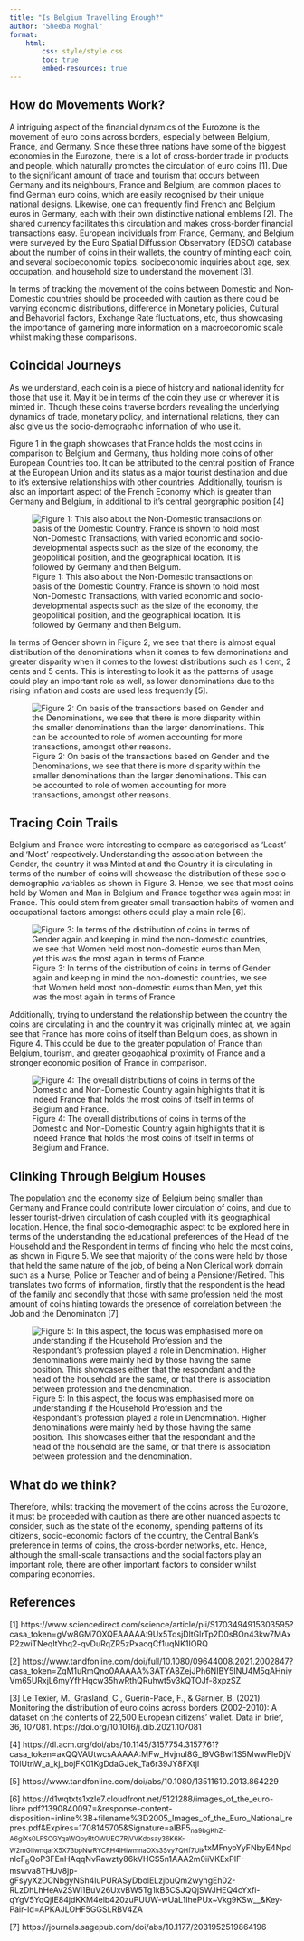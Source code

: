 ```yaml
---
title: "Is Belgium Travelling Enough?"
author: "Sheeba Moghal"
format:
    html:
        css: style/style.css
        toc: true
        embed-resources: true
---
```


## How do Movements Work?

A intriguing aspect of the financial dynamics of the Eurozone is the movement of euro coins across borders, especially between Belgium, France, and Germany. Since these three nations have some of the biggest economies in the Eurozone, there is a lot of cross-border trade in products and people, which naturally promotes the circulation of euro coins [1]. Due to the significant amount of trade and tourism that occurs between Germany and its neighbours, France and Belgium, are common places to find German euro coins, which are easily recognised by their unique national designs. Likewise, one can frequently find French and Belgium euros in Germany, each with their own distinctive national emblems [2]. The shared currency facilitates this circulation and makes cross-border financial transactions easy. European individuals from France, Germany, and Belgium were surveyed by the Euro Spatial Diffussion Observatory (EDSO) database about the number of coins in their wallets, the country of minting each coin, and several socioeconomic topics. socioeconomic inquiries about age, sex, occupation, and household size to understand the movement [3]. 

In terms of tracking the movement of the coins between Domestic and Non-Domestic countries should be proceeded with caution as there could be varying economic distributions, difference in Monetary policies, Cultural and Behavorial factors, Exchange Rate fluctuations, etc, thus showcasing the importance of garnering more information on a macroeconomic scale whilst making these comparisons. 

## Coincidal Journeys 

As we understand, each coin is a piece of history and national identity for those that use it. May it be in terms of the coin they use or wherever it is minted in. Though these coins traverse borders revealing the underlying dynamics of trade, monetary policy, and international relations, they can also give us the socio-demographic information of who use it. 

Figure 1 in the graph showcases that France holds the most coins in comparison to Belgium and Germany, thus holding more coins of other European Countries too. It can be attributed to the central position of France at the European Union and its status as a major tourist destination and due to it's extensive relationships with other countries. Additionally, tourism is also an important aspect of the French Economy which is greater than Germany and Belgium, in additional to it's central georgraphic position [4]


![Figure 1: This also about the Non-Domestic transactions on basis of the Domestic Country. France is shown to hold most Non-Domestic Transactions, with varied economic and socio-developmental aspects such as the size of the economy, the geopolitical position, and the geographical location. It is followed by Germany and then Belgium.](code/imgs/1.png)

In terms of Gender shown in Figure 2, we see that there is almost equal distribution of the denominations when it comes to few demoninations and greater disparity when it comes to the lowest distributions such as 1 cent, 2 cents and 5 cents. This is interesting to look it as the patterns of usage could play an important role as well, as lower denominations due to the rising inflation and costs are used less frequently [5].

![Figure 2: On basis of the transactions based on Gender and the Denominations, we see that there is more disparity within the smaller denominations than the larger denominations. This can be accounted to role of women accounting for more transactions, amongst other reasons.](code/imgs/2.png)

## Tracing Coin Trails

Belgium and France were interesting to compare as categorised as 'Least' and 'Most' respectively. Understanding the association between the Gender, the country it was Minted at and the Country it is circulating in terms of the number of coins will showcase the distribution of these socio-demographic variables as shown in Figure 3. Hence, we see that most coins held by Woman and Man in Belgium and France together was again most in France. This could stem from greater small transaction habits of women and occupational factors amongst others could play a main role [6].

![Figure 3: In terms of the distribution of coins in terms of Gender again and keeping in mind the non-domestic countries, we see that Women held most non-domestic euros than Men, yet this was the most again in terms of France.](code/imgs/3.png)

Additionally, trying to understand the relationship between the country the coins are circulating in and the country it was originally minted at, we again see that France has more coins of itself than Belgium does, as shown in Figure 4. This could be due to the greater population of France than Belgium, tourism, and greater geogaphical proximity of France and a stronger economic position of France in comparison.

![Figure 4: The overall distributions of coins in terms of the Domestic and Non-Domestic Country again highlights that it is indeed France that holds the most coins of itself in terms of Belgium and France.](code/imgs/4.png)

## Clinking Through Belgium Houses

The population and the economy size of Belgium being smaller than Germany and France could contribute lower circulation of coins, and due to lesser tourist-driven circulation of cash coupled with it's geographical location. Hence, the final socio-demographic aspect to be explored here in terms of the understanding the educational preferences of the Head of the Household and the Respondent in terms of finding who held the most coins, as shown in Figure 5. We see that majority of the coins were held by those that held the same nature of the job, of being a Non Clerical work domain such as a Nurse, Police or Teacher and of being a Pensioner/Retired. This translates two forms of information, firstly that the respondent is the head of the family and secondly that those with same profession held the most amount of coins hinting towards the presence of correlation between the Job and the Denominaton [7]

![Figure 5: In this aspect, the focus was emphasised more on understanding if the Household Profession and the Respondant's profession played a role in Denomination. Higher denominations were mainly held by those having the same position. This showcases either that the respondant and the head of the household are the same, or that there is association between profession and the denomination.](code/imgs/5.png)

## What do we think?

Therefore, whilst tracking the movement of the coins across the Eurozone, it must be proceeded with caution as there are other nuanced aspects to consider, such as the state of the economy, spending patterns of its citizens, socio-economic factors of the country, the Central Bank's preference in terms of coins, the cross-border networks, etc. Hence, although the small-scale transactions and the social factors play an important role, there are other important factors to consider whilst comparing economies.

## References

[1] https://www.sciencedirect.com/science/article/pii/S1703494915303595?casa_token=gVw8GM7OXQEAAAAA:9Ux5TqsjDltGlrTp2D0sBOn43kw7MAxP2zwiTNeqItYhq2-qvDuRqZR5zPxacqCf1uqNK1IORQ


[2] https://www.tandfonline.com/doi/full/10.1080/09644008.2021.2002847?casa_token=ZqM1uRmQno0AAAAA%3ATYA8ZejJPh6NIBY5INU4M5qAHniyVm65URxjL6myYfhHqcw35hwRthQRuhwt5v3kQTOJf-8xpzSZ

[3] Le Texier, M., Grasland, C., Guérin-Pace, F., & Garnier, B. (2021). Monitoring the distribution of euro coins across borders (2002-2010): A dataset on the contents of 22,500 European citizens’ wallet. Data in brief, 36, 107081. https://doi.org/10.1016/j.dib.2021.107081

[4] https://dl.acm.org/doi/abs/10.1145/3157754.3157761?casa_token=axQQVAUtwcsAAAAA:MFw_HvjnuI8G_I9VGBwI1S5MwwFleDjVT0lUtnW_a_kj_bojFK01KgDdaGJek_Ta6r39JY8FXtjI

[5] https://www.tandfonline.com/doi/abs/10.1080/13511610.2013.864229

[6] https://d1wqtxts1xzle7.cloudfront.net/5121288/images_of_the_euro-libre.pdf?1390840097=&response-content-disposition=inline%3B+filename%3D2005_Images_of_the_Euro_National_repres.pdf&Expires=1708145705&Signature=aIBF5~na9bgKhZ--A6giXs0LFSCGYqaWQpyRtOWUEQ7RjVVKdosay36K6K-W2mGIIwnqarX5X73bpNwRYCRH4lHiwmnaOXs3Svy7QHf7Uik~txMFnyoYyFNbyE4NpdnlcF~6~QoP3FEnHAqqNvRawzty86kVHCS5n1AAA2m0iiVKExPIF-mswva8THUv8jp-gFsyyXzDCNbgyNSh4luPURASyDbolELzjbuQm2wyhgEh02-RLzDhLhHeAv2SWi1BuV26UxvBW5Tg1kB5CSJQQjSWJHEQ4cYxfi-qYgV5YqQjIE84jdKKM4elb420zuPUUW-wUaL1IhePUx~Vkg9KSw__&Key-Pair-Id=APKAJLOHF5GGSLRBV4ZA

[7] https://journals.sagepub.com/doi/abs/10.1177/2031952519864196


